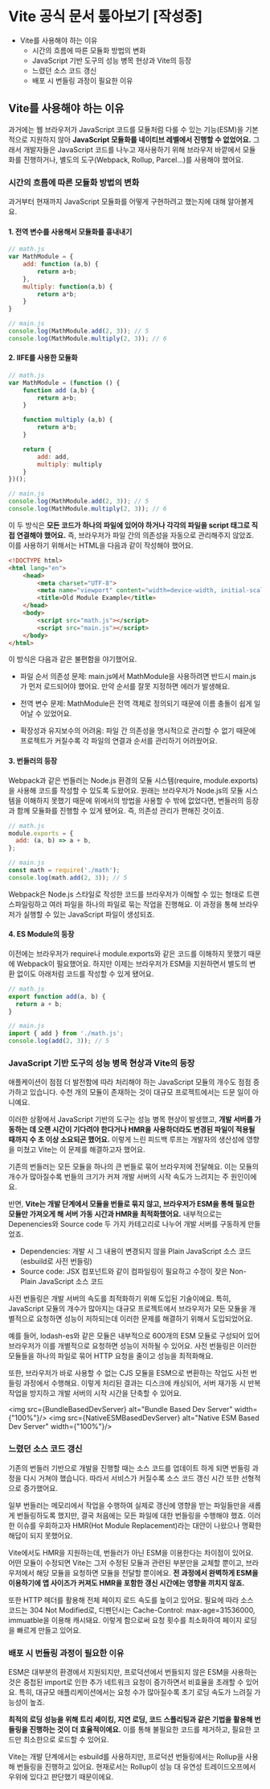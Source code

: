 

# Vite 공식 문서 톺아보기 [작성중]

- Vite를 사용해야 하는 이유
    - 시간의 흐름에 따른 모듈화 방법의 변화
    - JavaScript 기반 도구의 성능 병목 현상과 Vite의 등장
    - 느렸던 소스 코드 갱신
    - 배포 시 번들링 과정이 필요한 이유


## Vite를 사용해야 하는 이유
과거에는 웹 브라우저가 JavaScript 코드를 모듈처럼 다룰 수 있는 기능(ESM)을 기본적으로 지원하지 않아
**JavaScript 모듈화를 네이티브 레벨에서 진행할 수 없었어요.** 그래서 개발자들은 JavaScript 코드를 나누고
재사용하기 위해 브라우저 바깥에서 모듈화를 진행하거나, 별도의 도구(Webpack, Rollup, Parcel...)를 사용해야 했어요.

### 시간의 흐름에 따른 모듈화 방법의 변화
과거부터 현재까지 JavaScript 모듈화를 어떻게 구현하려고 했는지에 대해 알아볼게요.

#### 1. 전역 변수를 사용해서 모듈화를 흉내내기

```javascript
// math.js
var MathModule = {
    add: function (a,b) {
        return a+b;
    },
    multiply: function(a,b) {
        return a*b;
    }
}

// main.js
console.log(MathModule.add(2, 3)); // 5
console.log(MathModule.multiply(2, 3)); // 6
```

#### 2. IIFE를 사용한 모듈화

```javascript
// math.js
var MathModule = (function () {
    function add (a,b) {
        return a+b;
    }

    function multiply (a,b) {
        return a*b;
    }

    return {
        add: add,
        multiply: multiply
    }
})();

// main.js
console.log(MathModule.add(2, 3)); // 5
console.log(MathModule.multiply(2, 3)); // 6
```

이 두 방식은 **모든 코드가 하나의 파일에 있어야 하거나 각각의 파일을 script 태그로 직접 연결해야 했어요.**
즉, 브라우저가 파일 간의 의존성을 자동으로 관리해주지 않았죠. 이를 사용하기 위해서는 HTML을 다음과 같이 작성해야 했어요.

```html
<!DOCTYPE html>
<html lang="en">
    <head>
        <meta charset="UTF-8">
        <meta name="viewport" content="width=device-width, initial-scale=1.0">
        <title>Old Module Example</title>
    </head>
    <body>
        <script src="math.js"></script>
        <script src="main.js"></script>
    </body>
</html>
```

이 방식은 다음과 같은 불편함을 야기했어요.

- 파일 순서 의존성 문제: main.js에서 MathModule을 사용하려면 반드시 main.js가 먼저 로드되어야 했어요.
만약 순서를 잘못 지정하면 에러가 발생해요.

- 전역 변수 문제: MathModule은 전역 객체로 정의되기 때문에 이름 충돌이 쉽게 일어날 수 있었어요.

- 확장성과 유지보수의 어려움: 파일 간 의존성을 명시적으로 관리할 수 없기 때문에 프로젝트가 커질수록 각
파일의 연결과 순서를 관리하기 어려웠어요.

#### 3. 번들러의 등장
Webpack과 같은 번들러는 Node.js 환경의 모듈 시스템(require, module.exports)을 사용해 코드를 작성할 수 있도록 
도왔어요. 원래는 브라우저가 Node.js의 모듈 시스템을 이해하지 못했기 때문에 위에서의 방법을 사용할 수 밖에 없었다면,
번들러의 등장과 함께 모듈화를 진행할 수 있게 됐어요. 즉, 의존성 관리가 편해진 것이죠.

```javascript
// math.js
module.exports = {
  add: (a, b) => a + b,
};

// main.js
const math = require('./math');
console.log(math.add(2, 3)); // 5
```

Webpack은 Node.js 스타일로 작성한 코드를 브라우저가 이해할 수 있는 형태로 트랜스파일링하고
여러 파일을 하나의 파일로 묶는 작업을 진행해요. 이 과정을 통해 브라우저가 실행할 수 있는 JavaScript 파일이 생성되죠.

#### 4. ES Module의 등장
이전에는 브라우저가 require나 module.exports와 같은 코드를 이해하지 못했기 때문에 Webpack이 필요했어요.
하지만 이제는 브라우저가 ESM을 지원하면서 별도의 변환 없이도 아래처럼 코드를 작성할 수 있게 됐어요.

```javascript
// math.js
export function add(a, b) {
  return a + b;
}

// main.js
import { add } from './math.js';
console.log(add(2, 3)); // 5
```

### JavaScript 기반 도구의 성능 병목 현상과 Vite의 등장
애플케이션이 점점 더 발전함에 따라 처리해야 하는 JavaScript 모듈의 개수도 점점 증가하고 있습니다.
수천 개의 모듈이 존재하는 것이 대규모 프로젝트에서는 드문 일이 아니예요.

이러한 상황에서 JavaScript 기반의 도구는 성능 병목 현상이 발생했고, 
**개발 서버를 가동하는 데 오랜 시간이 기다려야 한다거나 HMR을 사용하더라도 변경된 파일이
적용될 때까지 수 초 이상 소요되곤 했어요.** 이렇게 느린 피드백 루프는 개발자의 생산성에 영향을 미쳤고
Vite는 이 문제를 해결하고자 했어요.

기존의 번들러는 모든 모듈을 하나의 큰 번들로 묶어 브라우저에 전달해요.
이는 모듈의 개수가 많아질수록 번들의 크기가 커져 개발 서버의 시작 속도가 느려지는 주 원인이에요.

반면, **Vite는 개발 단계에서 모듈을 번들로 묶지 않고, 브라우저가 ESM을 통해 필요한 모듈만
가져오게 해 서버 가동 시간과 HMR을 최적화했어요.** 내부적으로는 Depenencies와 Source code
두 가지 카테고리로 나누어 개발 서버를 구동하게 만들었죠.

- Dependencies: 개발 시 그 내용이 변경되지 않을 Plain JavaScript 소스 코드 (esbuild로 사전 번들링)
- Source code: JSX 컴포넌트와 같이 컴파일링이 필요하고 수정이 잦은 Non-Plain JavaScript 소스 코드

<Callout type="note" title="사전 번들링(Pre-bundling)을 하는 이유">
사전 번들링은 개발 서버의 속도를 최적화하기 위해 도입된 기술이에요.
특히, JavaScript 모듈의 개수가 많아지는 대규모 프로젝트에서 브라우저가 모든 모듈을 개별적으로 요청하면
성능이 저하되는데 이러한 문제를 해결하기 위해서 도입되었어요.

예를 들어, lodash-es와 같은 모듈은 내부적으로 600개의 ESM 모듈로 구성되어 있어 
브라우저가 이를 개별적으로 요청하면 성능이 저하될 수 있어요. 사전 번들링은 이러한 모듈들을 하나의 파일로 묶어 HTTP 요청을 줄이고 성능을 최적화해요.

또한, 브라우저가 바로 사용할 수 없는 CJS 모듈을 ESM으로 변환하는 작업도 사전 번들링 과정에서 수행해요.
이렇게 처리된 결과는 디스크에 캐싱되어, 서버 재가동 시 반복 작업을 방지하고 개발 서버의 시작 시간을 단축할 수 있어요.
</Callout>

<img src={BundleBasedDevServer} alt="Bundle Based Dev Server" width={"100%"}/>
<img src={NativeESMBasedDevServer} alt="Native ESM Based Dev Server" width={"100%"}/>

### 느렸던 소스 코드 갱신
기존의 번들러 기반으로 개발을 진행할 때는 소스 코드를 업데이트 하게 되면 번들링 과정을 다시 거쳐야 했습니다.
따라서 서비스가 커질수록 소스 코드 갱신 시간 또한 선형적으로 증가했어요. 

일부 번들러는 메모리에서 작업을 수행하여 실제로 갱신에 영향을 받는 파일들만을 새롭게 번들링하도록 했지만,
결국 처음에는 모든 파일에 대한 번들링을 수행해야 했죠. 이러한 이슈를 우회하고자 HMR(Hot Module Replacement)라는
대안이 나왔으나 명확한 해답이 되지 못했어요.

Vite에서도 HMR을 지원하는데, 번들러가 아닌 ESM을 이용한다는 차이점이 있어요. 어떤 모듈이 수정되면
Vite는 그저 수정된 모듈과 관련된 부분만을 교체할 뿐이고, 브라우저에서 해당 모듈을 요청하면 모듈을 전달할 뿐이에요.
**전 과정에서 완벽하게 ESM을 이용하기에 앱 사이즈가 커져도 HMR을 포함한 갱신 시간에는 영향을 끼치지 않죠.**

또한 HTTP 헤더를 활용해 전체 페이지 로드 속도를 높이고 있어요. 필요에 따라 소스 코드는 304 Not Modified로,
디펜던시는 Cache-Control: max-age=31536000, immuatble을 이용해 캐시돼요. 이렇게 함으로써 요청 횟수를
최소화하여 페이지 로딩을 빠르게 만들고 있어요.

### 배포 시 번들링 과정이 필요한 이유
ESM은 대부분의 환경에서 지원되지만, 프로덕션에서 번들되지 않은 ESM을 사용하는 것은
중첩된 import로 인한 추가 네트워크 요청이 증가하면서 비효율을 초래할 수 있어요. 특히,
대규모 애플리케이션에서는 요청 수가 많아질수록 초기 로딩 속도가 느려질 가능성이 높죠.

**최적의 로딩 성능을 위해 트리 셰이킹, 지연 로딩, 코드 스플리팅과 같은 기법을 활용해 번들링을 진행하는 것이
더 효율적이에요.** 이를 통해 불필요한 코드를 제거하고, 필요한 코드만 최소한으로 로드할 수 있어요.

Vite는 개발 단계에서는 esbuild를 사용하지만, 프로덕션 번들링에서는 Rollup을 사용해 번들링을 진행하고 있어요.
현재로서는 Rollup이 성능 대 유연성 트레이드오프에서 우위에 있다고 판단했기 때문이에요.
